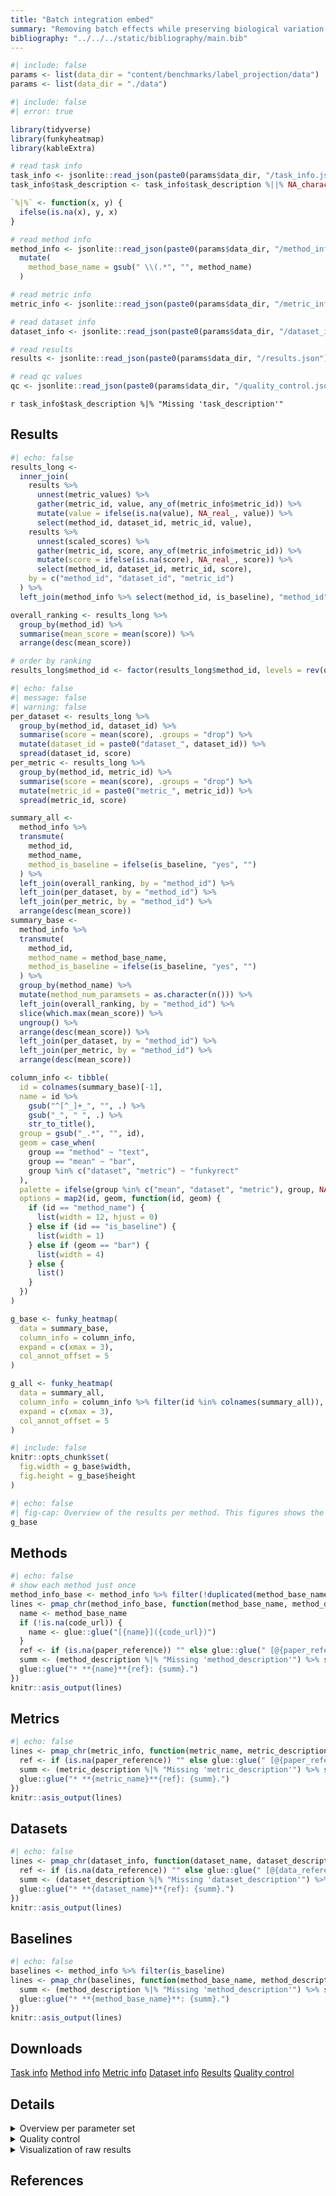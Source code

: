 ```yaml
---
title: "Batch integration embed"
summary: "Removing batch effects while preserving biological variation (embedding output)"
bibliography: "../../../static/bibliography/main.bib"
---
```



```r
#| include: false
params <- list(data_dir = "content/benchmarks/label_projection/data")
params <- list(data_dir = "./data")
```


```r
#| include: false
#| error: true

library(tidyverse)
library(funkyheatmap)
library(kableExtra)

# read task info
task_info <- jsonlite::read_json(paste0(params$data_dir, "/task_info.json"))
task_info$task_description <- task_info$task_description %||% NA_character_

`%|%` <- function(x, y) {
  ifelse(is.na(x), y, x)
}

# read method info
method_info <- jsonlite::read_json(paste0(params$data_dir, "/method_info.json"), simplifyVector = TRUE) %>%
  mutate(
    method_base_name = gsub(" \\(.*", "", method_name)
  )

# read metric info
metric_info <- jsonlite::read_json(paste0(params$data_dir, "/metric_info.json"), simplifyVector = TRUE)

# read dataset info
dataset_info <- jsonlite::read_json(paste0(params$data_dir, "/dataset_info.json"), simplifyVector = TRUE)

# read results
results <- jsonlite::read_json(paste0(params$data_dir, "/results.json"), simplifyVector = TRUE)

# read qc values
qc <- jsonlite::read_json(paste0(params$data_dir, "/quality_control.json"), simplifyVector = TRUE)
```

`r task_info$task_description %|% "Missing 'task_description'"`

## Results

```r
#| echo: false
results_long <-
  inner_join(
    results %>%
      unnest(metric_values) %>%
      gather(metric_id, value, any_of(metric_info$metric_id)) %>%
      mutate(value = ifelse(is.na(value), NA_real_, value)) %>%
      select(method_id, dataset_id, metric_id, value),
    results %>%
      unnest(scaled_scores) %>%
      gather(metric_id, score, any_of(metric_info$metric_id)) %>%
      mutate(score = ifelse(is.na(score), NA_real_, score)) %>%
      select(method_id, dataset_id, metric_id, score),
    by = c("method_id", "dataset_id", "metric_id")
  ) %>%
  left_join(method_info %>% select(method_id, is_baseline), "method_id")

overall_ranking <- results_long %>%
  group_by(method_id) %>%
  summarise(mean_score = mean(score)) %>%
  arrange(desc(mean_score))

# order by ranking
results_long$method_id <- factor(results_long$method_id, levels = rev(overall_ranking$method_id))
```

```r
#| echo: false
#| message: false
#| warning: false
per_dataset <- results_long %>%
  group_by(method_id, dataset_id) %>%
  summarise(score = mean(score), .groups = "drop") %>%
  mutate(dataset_id = paste0("dataset_", dataset_id)) %>%
  spread(dataset_id, score)
per_metric <- results_long %>%
  group_by(method_id, metric_id) %>%
  summarise(score = mean(score), .groups = "drop") %>%
  mutate(metric_id = paste0("metric_", metric_id)) %>%
  spread(metric_id, score)

summary_all <- 
  method_info %>%
  transmute(
    method_id,
    method_name,
    method_is_baseline = ifelse(is_baseline, "yes", "")
  ) %>%
  left_join(overall_ranking, by = "method_id") %>%
  left_join(per_dataset, by = "method_id") %>%
  left_join(per_metric, by = "method_id") %>%
  arrange(desc(mean_score))
summary_base <- 
  method_info %>%
  transmute(
    method_id,
    method_name = method_base_name,
    method_is_baseline = ifelse(is_baseline, "yes", "")
  ) %>%
  group_by(method_name) %>%
  mutate(method_num_paramsets = as.character(n())) %>%
  left_join(overall_ranking, by = "method_id") %>%
  slice(which.max(mean_score)) %>%
  ungroup() %>%
  arrange(desc(mean_score)) %>%
  left_join(per_dataset, by = "method_id") %>%
  left_join(per_metric, by = "method_id") %>%
  arrange(desc(mean_score))

column_info <- tibble(
  id = colnames(summary_base)[-1],
  name = id %>%
    gsub("^[^_]+_", "", .) %>%
    gsub("_", " ", .) %>%
    str_to_title(),
  group = gsub("_.*", "", id),
  geom = case_when(
    group == "method" ~ "text",
    group == "mean" ~ "bar",
    group %in% c("dataset", "metric") ~ "funkyrect"
  ),
  palette = ifelse(group %in% c("mean", "dataset", "metric"), group, NA_character_),
  options = map2(id, geom, function(id, geom) {
    if (id == "method_name") {
      list(width = 12, hjust = 0)
    } else if (id == "is_baseline") {
      list(width = 1)
    } else if (geom == "bar") {
      list(width = 4)
    } else {
      list()
    }
  })
)

g_base <- funky_heatmap(
  data = summary_base,
  column_info = column_info,
  expand = c(xmax = 3),
  col_annot_offset = 5
)

g_all <- funky_heatmap(
  data = summary_all,
  column_info = column_info %>% filter(id %in% colnames(summary_all)),
  expand = c(xmax = 3),
  col_annot_offset = 5
)
```

```r
#| include: false
knitr::opts_chunk$set(
  fig.width = g_base$width,
  fig.height = g_base$height
)
```

```r
#| echo: false
#| fig-cap: Overview of the results per method. This figures shows the means of the scaled scores per method across all results (group Mean), per dataset (group Dataset) and per metric (group Metric).
g_base
```


## Methods

```r
#| echo: false
# show each method just once
method_info_base <- method_info %>% filter(!duplicated(method_base_name), !is_baseline)
lines <- pmap_chr(method_info_base, function(method_base_name, method_description, paper_reference, code_url, ...) {
  name <- method_base_name
  if (!is.na(code_url)) {
    name <- glue::glue("[{name}]({code_url})")
  }
  ref <- if (is.na(paper_reference)) "" else glue::glue(" [@{paper_reference}]")
  summ <- (method_description %|% "Missing 'method_description'") %>% str_replace_all("\\. *$", "")
  glue::glue("* **{name}**{ref}: {summ}.")
})
knitr::asis_output(lines)
```

## Metrics

```r
#| echo: false
lines <- pmap_chr(metric_info, function(metric_name, metric_description, paper_reference, ...) {
  ref <- if (is.na(paper_reference)) "" else glue::glue(" [@{paper_reference}]")
  summ <- (metric_description %|% "Missing 'metric_description'") %>% str_replace_all("\\. *$", "")
  glue::glue("* **{metric_name}**{ref}: {summ}.")
})
knitr::asis_output(lines)
```

## Datasets

```r
#| echo: false
lines <- pmap_chr(dataset_info, function(dataset_name, dataset_description, data_reference, ...) {
  ref <- if (is.na(data_reference)) "" else glue::glue(" [@{data_reference}]")
  summ <- (dataset_description %|% "Missing 'dataset_description'") %>% str_replace_all("\\. *$", "")
  glue::glue("* **{dataset_name}**{ref}: {summ}.")
})
knitr::asis_output(lines)
```

## Baselines

```r
#| echo: false
baselines <- method_info %>% filter(is_baseline)
lines <- pmap_chr(baselines, function(method_base_name, method_description, reference, code_url, ...) {
  summ <- (method_description %|% "Missing 'method_description'") %>% str_replace_all("\\. *$", "")
  glue::glue("* **{method_base_name}**: {summ}.")
})
knitr::asis_output(lines)
```

## Downloads

<a href="data/task_info.json" class="btn btn-secondary">Task info</a>
<a href="data/method_info.json" class="btn btn-secondary">Method info</a>
<a href="data/metric_info.json" class="btn btn-secondary">Metric info</a>
<a href="data/dataset_info.json" class="btn btn-secondary">Dataset info</a>
<a href="data/results.json" class="btn btn-secondary">Results</a>
<a href="data/quality_control.json" class="btn btn-secondary">Quality control</a>

## Details

<details><summary>Overview per parameter set</summary>
```r
#| include: false
knitr::opts_chunk$set(
  fig.width = g_all$width,
  fig.height = g_all$height
)
```

```r
#| echo: false
#| fig-cap: Overview of the results per method and parameter set. This figures shows the means of the scaled scores per method parameter set across all results (group Mean), per dataset (group Dataset) and per metric (group Metric).
g_all
```
</details>

<details><summary>Quality control</summary>

```r
#| echo: false
qc_print <- qc %>% 
  filter(severity > 0) %>%
  mutate(
    test = case_when(
      severity == 0 ~ "✓",
      severity == 1 ~ "✗",
      severity == 2 ~ "✗✗",
      TRUE ~ "✗✗✗"
    ),
    color = ifelse(severity == 0, "green", "red")
  ) %>%
  arrange(desc(severity_value), category, name)

if (nrow(qc_print) > 0) {
  qc_print %>% 
    transmute(
      Category = category,
      Name = name,
      Value = value,
      Condition = code,
      Severity = test
    ) %>%
    kbl(format = "html") %>%
    kable_styling() %>%
    kable_paper() %>%
    column_spec(
      5, 
      color = qc_print$color
    ) %>%
    column_spec(
      1:5,
      tooltip = qc_print$message
    )
} else {
  knitr::asis_output("✓ All checks succeeded!")
}
```

</details>

<details><summary>Visualization of raw results</summary>

```r
#| include: false
knitr::opts_chunk$set(
  fig.width = 10,
  fig.height = nrow(method_info) * nrow(metric_info) / 4
)
```

```r
ggplot(results_long %>% arrange(method_id)) +
  geom_vline(aes(xintercept = x), tibble(x = c(0, 1)), linetype = "dashed", alpha = .5, colour = "red") +
  geom_path(aes(score, method_id, group = dataset_id), alpha = .25) +
  geom_point(aes(score, method_id, colour = is_baseline)) +
  facet_wrap(~metric_id, ncol = 1, scales = "free") +
  theme_bw() +
  labs(x = NULL, y = NULL)
```

</details>

## References

